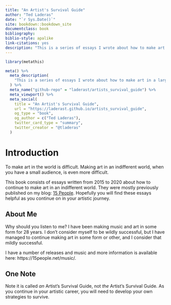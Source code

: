 ```yaml
--- 
title: "An Artist's Survival Guide"
author: "Ted Laderas"
date: "`r Sys.Date()`"
site: bookdown::bookdown_site
documentclass: book
bibliography: 
biblio-style: apalike
link-citations: yes
description: "This is a series of essays I wrote about how to make art in a largely indifferent world."
---
```


```r
library(metathis)

meta() %>%
  meta_description(
    "This is a series of essays I wrote about how to make art in a largely indifferent world."
  ) %>% 
  meta_name("github-repo" = "laderast/artists_survival_guide") %>% 
  meta_viewport() %>% 
  meta_social(
    title = "An Artist's Survival Guide",
    url = "https://laderast.github.io/artists_survival_guide",
    og_type = "book",
    og_author = c("Ted Laderas"),
    twitter_card_type = "summary",
    twitter_creator = "@tladeras"
  )

```


# Introduction

To make art in the world is difficult. Making art in an indifferent world, when you have a small audience, is even more difficult.

This book consists of essays written from 2015 to 2020 about how to continue to make art in an indifferent world. They were mostly previously published on my blog: [15 People](https://15people.net). Hopefully you will find these essays helpful as you continue on in your artistic journey.

## About Me

Why should you listen to me? I have been making music and art in some form for 28 years. I don't consider myself to be wildly successful, but I have managed to continue making art in some form or other, and I consider that mildly successful.

I have a number of releases and music and more information is available here: https://15people.net/music/. 

## One Note

Note it is called *an* Artist's Survival Guide, not *the* Artist's Survival Guide. As you continue in your artistic career, you will need to develop your own strategies to survive.